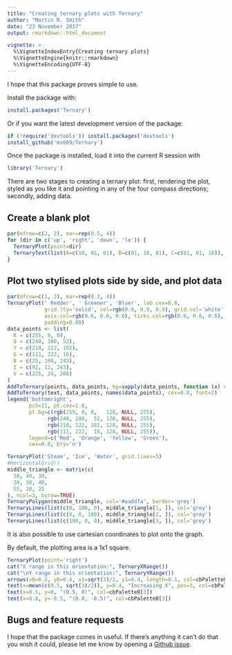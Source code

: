 ```yaml
---
title: "Creating ternary plots with Ternary"
author: "Martin R. Smith"
date: "23 November 2017"
output: rmarkdown::html_document

vignette: >
  %\VignetteIndexEntry{Creating ternary plots}
  %\VignetteEngine{knitr::rmarkdown}
  %\VignetteEncoding{UTF-8}
---
```


I hope that this package proves simple to use.

Install the package with:

```r
install.packages('Ternary')
```

Or if you want the latest development version of the package:

```R
if (!require('devtools')) install.packages('devtools')
install_github('ms609/Ternary')
```

Once the package is installed, load it into the current R session with 
```R
library('Ternary')
```

There are two stages to creating a ternary plot: first, rendering the plot, styled
as you like it and pointing in any of the four compass directions; secondly, adding data.

## Create a blank plot
```R
par(mfrow=c(2, 2), mar=rep(0.5, 4))
for (dir in c('up', 'right', 'down', 'le')) {
  TernaryPlot(point=dir)
  TernaryText(list(A=c(10, 01, 01), B=c(01, 10, 01), C=c(01, 01, 10)), col=cbPalette8[4], font=2)
}
```

## Plot two stylised plots side by side, and plot data
```R
par(mfrow=c(1, 2), mar=rep(0.3, 4))
TernaryPlot(' Redder', ' Greener', 'Bluer', lab.cex=0.8,
            grid.lty='solid', col=rgb(0.9, 0.9, 0.9), grid.col='white', 
            axis.col=rgb(0.6, 0.6, 0.6), ticks.col=rgb(0.6, 0.6, 0.6),
            padding=0.08)
data_points <- list(
  R = c(255, 0, 0), 
  O = c(240, 180, 52),
  Y = c(210, 222, 102),
  G = c(111, 222, 16),
  B = c(25, 160, 243),
  I = c(92, 12, 243),
  V = c(225, 24, 208)
)
AddToTernary(points, data_points, bg=vapply(data_points, function (x) rgb(x[1], x[2], x[3], 128, maxColorValue=255), character(1)), pch=21, cex=2.8)
AddToTernary(text, data_points, names(data_points), cex=0.8, font=2)
legend('bottomright', 
       pch=21, pt.cex=1.8,
       pt.bg=c(rgb(255, 0, 0,   128, NULL, 255), 
             rgb(240, 180,  52, 128, NULL, 255),
             rgb(210, 222, 102, 128, NULL, 255),
             rgb(111, 222,  16, 128, NULL, 255)),
       legend=c('Red', 'Orange', 'Yellow', 'Green'), 
       cex=0.8, bty='n')

TernaryPlot('Steam', 'Ice', 'Water', grid.lines=5)
#HorizontalGrid()
middle_triangle <- matrix(c(
  30, 40, 30,
  30, 30, 40,
  55, 20, 25
), ncol=3, byrow=TRUE)
TernaryPolygon(middle_triangle, col='#aaddfa', border='grey')
TernaryLines(list(c(0, 100, 0), middle_triangle[1, ]), col='grey')
TernaryLines(list(c(0, 0, 100), middle_triangle[2, ]), col='grey')
TernaryLines(list(c(100, 0, 0), middle_triangle[3, ]), col='grey')
```


It is also possible to use cartesian coordinates to plot onto the graph.

By default, the plotting area is a 1x1 square.

```r
TernaryPlot(point='right')
cat("X range in this orientation:", TernaryXRange())
cat("\nY range in this orientation:", TernaryYRange())
arrows(x0=0.5, y0=0.4, x1=sqrt(3)/2, y1=0.4, length=0.1, col=cbPalette8[2])
text(x=mean(c(0.5, sqrt(3)/2)), y=0.4, "Increasing X", pos=3, col=cbPalette8[2])
text(x=0.5, y=0, "(0.5, 0)", col=cbPalette8[3])
text(x=0.8, y=-0.5, "(0.8, -0.5)", col=cbPalette8[3])
```


## Bugs and feature requests

I hope that the package comes in useful.  If there's anything it can't do that you wish
it could, please let me know by opening a [Github issue](https://github.com/ms609/Ternary/issues).

